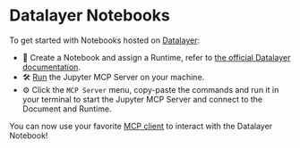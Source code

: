 # Datalayer Notebooks

To get started with Notebooks hosted on [Datalayer](https://datalayer.app):

- 🚀 Create a Notebook and assign a Runtime, refer to [the official Datalayer documentation](https://docs.datalayer.app/editors-notebook/).
- 🛠️ [Run](/run) the Jupyter MCP Server on your machine.
- ⚙️ Click the `MCP Server` menu, copy-paste the commands and run it in your terminal to start the Jupyter MCP Server and connect to the Document and Runtime.

You can now use your favorite [MCP client](/clients) to interact with the Datalayer Notebook!
